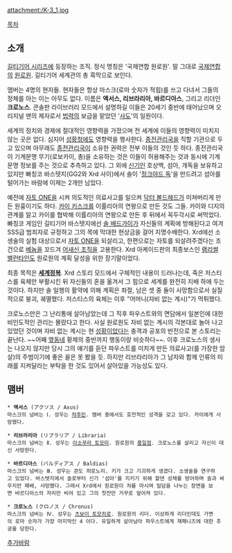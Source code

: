 {{{+1 元老院 / Conclave}}}

attachment:/K-3_1.jpg

[[목차]]

== 소개 ==
[[길티기어 시리즈]]에 등장하는 조직. 정식 명칭은 '국제연합 원로원'. 말 그대로 [[국제연합]]의 [[원로원]]. 길티기어 세계관의 총 흑막으로 보인다.

맴버는 4명의 현자들. 현자들은 항상 마스크(로마 숫자가 적힘)를 쓰고 다녀서 그들의 정체를 아는 이는 아무도 없다. 이름은 '''액서스, 리브라리아, 바르디아스''', 그리고 리더인 '''크로노스'''. 콘솔판 라이브러리 모드에서 설명하길 이들은 20세기 중반에 태어났으며 오리지널 맨의 제자로서 [[법력]]의 보급을 맡았던 '[[성황청|사도]]'의 일원이다.

세계의 정치와 경제에 절대적인 영향력을 가졌으며 전 세계에 이들의 영향력이 미치지 않는 곳은 없다. 심지어 [[성황청]]에도 영향력을 행사한다. [[종전관리국]]을 직할 기관으로 두고 있으며 아무래도 [[종전관리국]]이 소유한 권력은 전부 이들의 것인 듯 하다. 종전관리국이 기계문명 무기(로보카이, 총)을 소유하는 것은 이들이 허용해주는 것과 동시에 기계문명 정보를 주는 것으로 추측하고 있다. 그 외에 [[아웃레이지|신기]]인 호상백, 섬아, 개독을 보유하고 있지만 빠칭코 바스텟지(GG2와 Xrd 사이)에서 솔이 '[[봉염검|정크야드 독]]'을 만드려고 섬아를 털어가는 바람에 이제는 2개만 남았다.

예전에 [[자토 ONE]]을 시켜 의도적인 의료사고를 일으켜 [[파우스트(길티기어 시리즈)|닥터 볼드헤드]]가 미쳐버리게 만든 원흉이기도 하다. [[카이 키스크]]를 이률리아의 연왕으로 만든 것도 그들. 카이와 디지의 관계를 알고 카이를 협박해 이률리아의 연왕으로 만든 후 뒤에서 꼭두각시로 써먹었다. 빠칭코 게임인 길티기어 바스텟지에선 [[솔 배드가이]]가 자신들의 계획에 방해된다고 여겨 SSS급 범죄자로 규정하고 그의 목에 막대한 현상금을 걸어 지명수배한다. Xrd에선 소생술의 실험 대상으로서 [[자토 ONE]]을 되살리고, 한편으로는 자토를 되살려주겠다는 조건으로 [[베놈(길티기어 시리즈)|베놈]]을 꼬드겨 [[어새신 조직]]을 고용한다. Xrd 아케이드판의 최종보스인 [[램리썰 밸런타인]]도 원로원의 계획 달성을 위한 장기말이었다.

최종 목적은 '''[[세계정복]]'''. Xrd 스토리 모드에서 구체적인 내용이 드러나는데, 죽은 저스티스를 육체만 부활시킨 뒤 자신들의 혼을 옮겨서 그 힘으로 세계를 완전히 지배 하에 두는 것이다. 하지만 솔 일행의 활약에 의해 계획은 좌절, 남은 셋 중 둘이 사망함으로서 실질적으로 붕괴, 궤멸했다. 저스티스의 육체는 이후 "어머니(자비 없는 계시)"가 먹튀했다.

크로노스만은 그 난리통에 살아남았는데 그 직후 파우스트와의 면담에서 일본인에 대한 비인도적인 관리는 몰랐다고 한다. 사실 원로원도 자비 없는 계시의 각본대로 놀아 나고 있었던 것이며 자비 없는 계시는 현 [[성황청|성황]]이었다는 충격과 공포의 반전으로 본 스토리는 끝난다. ~~어째 [[블레이블루|옆동네]] 황제의 중반까지 행동이랑 비슷하다~~. 이후 크로노스의 생사는 나오지 않지만 당시 그의 얘기를 듣던 파우스트를 미치게 만든 의료사고(를 가장한 암살)의 주범이기에 좋은 꼴은 못 봤을 듯. 하지만 리브라리아가 그 남자와 함께 인류의 미래를 지켜달라는 부탁을 한 것도 있어서 살아있을 가능성도 있다. 

== 맴버 ==
 * '''액서스''' (アクソス / Axus)
 마스크의 넘버는 Ⅰ. 성우는 [[챠후린]]. 맴버 중에서도 호전적인 성격을 갖고 있다. 카이에게 사망했다.

 * '''리브라리아''' (リブラリア / Libraria)
 마스크의 넘버는 Ⅱ. 성우는 [[이소무라 토모미]]. 원로원의 [[홍일점]]. 크로노스를 살리고 자신이 대신 사망한다.

 * '''바르디아스''' (バルディアス / Baldias)
 마스크의 넘버는 Ⅲ. 성우는 콘도 히로노리. 키가 크고 기괴하게 생겼다. 소생술을 연구하고 있었다. 바스텟지에서 솔로부터 신기 '섬아'를 지키기 위해 할덴 성채를 방어하며 솔과 싸우지만 패배, 사망했다. 그래서 Xrd에서 원로원이 차를 마시며 밀담을 나누는 장면을 보면 바르디아스의 자리만 비어 있고 그의 찻잔만 거꾸로 엎어져 있다.

 * '''크로노스''' (クロノス / Chronus)
 마스크의 넘버는 Ⅳ. 성우는 [[츠보이 토모히로]]. 원로원의 리더. 이상하게 리더인데도 가면의 로마 숫자가 가장 마지막인 4 이다. 유일하게 살아남아 파우스트에게 재패니즈에 대한 추궁을 당한다.

[[추가바람]]
